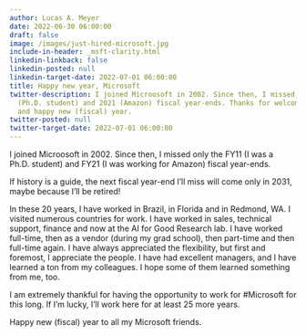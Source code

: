 ```yaml
---
author: Lucas A. Meyer
date: 2022-06-30 06:00:00
draft: false
image: /images/just-hired-microsoft.jpg
include-in-header: _msft-clarity.html
linkedin-linkback: false
linkedin-posted: null
linkedin-target-date: 2022-07-01 06:00:00
title: Happy new year, Microsoft
twitter-description: I joined Microosoft in 2002. Since then, I missed only the 2011
  (Ph.D. student) and 2021 (Amazon) fiscal year-ends. Thanks for welcoming me back,
  and happy new (fiscal) year.
twitter-posted: null
twitter-target-date: 2022-07-01 06:00:00
---
```


I joined Microosoft in 2002. Since then, I missed only the FY11 (I was a Ph.D. student) and FY21 (I was working for Amazon) fiscal year-ends. 

If history is a guide, the next fiscal year-end I'll miss will come only in 2031, maybe because I'll be retired!

In these 20 years, I have worked in Brazil, in Florida and in Redmond, WA. I visited numerous countries for work. I have worked in sales, technical support, finance and now at the AI for Good Research lab. 
I have worked full-time, then as a vendor (during my grad school), then part-time and then full-time again. I have always appreciated the flexibility, but first and foremost, I appreciate the people. 
I have had excellent managers, and I have learned a ton from my colleagues. I hope some of them learned something from me, too.

I am extremely thankful for having the opportunity to work for #Microsoft for this long. If I'm lucky, I'll work here for at least 25 more years.

Happy new (fiscal) year to all my Microsoft friends.



